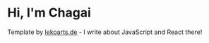 # Hi, I'm Chagai

Template by [lekoarts.de](https://www.lekoarts.de?utm_source=cara&utm_medium=Starter) - I write about JavaScript and React there!
